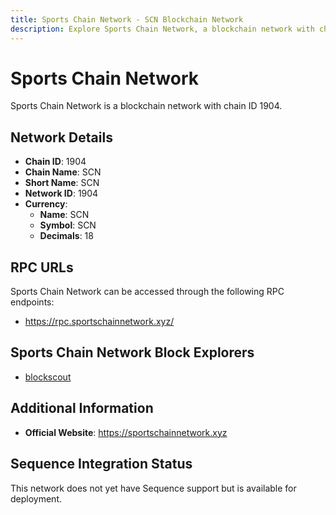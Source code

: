 ```yaml
--- 
title: Sports Chain Network - SCN Blockchain Network
description: Explore Sports Chain Network, a blockchain network with chain ID 1904. Learn about its native currency, SCN, and how to interact with the network.
---
```


# Sports Chain Network

Sports Chain Network is a blockchain network with chain ID 1904.

## Network Details

- **Chain ID**: 1904
- **Chain Name**: SCN
- **Short Name**: SCN
- **Network ID**: 1904
- **Currency**: 
  - **Name**: SCN
  - **Symbol**: SCN
  - **Decimals**: 18

## RPC URLs

Sports Chain Network can be accessed through the following RPC endpoints:

- https://rpc.sportschainnetwork.xyz/

## Sports Chain Network Block Explorers

- [blockscout](https://explorer.sportschainnetwork.xyz)

## Additional Information

- **Official Website**: https://sportschainnetwork.xyz

## Sequence Integration Status

This network does not yet have Sequence support but is available for deployment.
